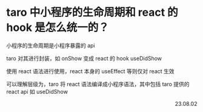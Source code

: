 # taro 中小程序的生命周期和 react 的 hook 是怎么统一的？

小程序的生命周期是小程序暴露的 api

taro 对其进行封装，如 onShow 变成 react 的 hook useDidShow

使用 react 语法进行使用，react 本身的 useEffect 等则仅对 react 生效

可以理解层级为，taro 将 react 语法编译成小程序语法，其中包括 taro 提供的 react api 如 useDidShow

<p align="right">23.08.02</p>
